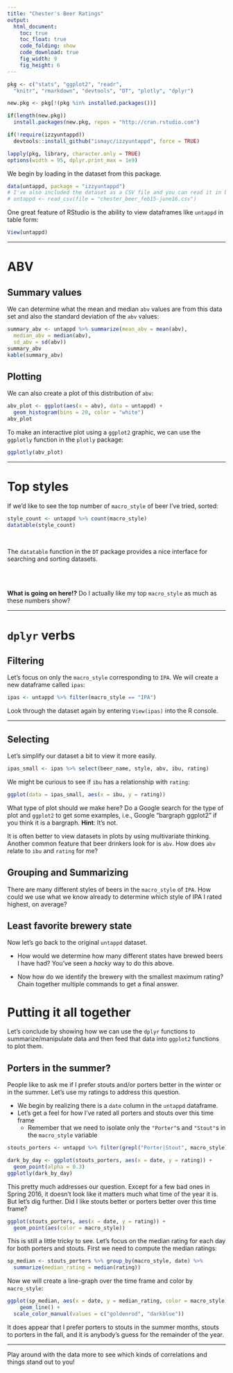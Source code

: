 ```yaml
---
title: "Chester's Beer Ratings"
output:
  html_document:
    toc: true
    toc_float: true
    code_folding: show
    code_download: true
    fig_width: 9
    fig_height: 6
---
```


```r
pkg <- c("stats", "ggplot2", "readr",
  "knitr", "rmarkdown", "devtools", "DT", "plotly", "dplyr")

new.pkg <- pkg[!(pkg %in% installed.packages())]

if(length(new.pkg))
  install.packages(new.pkg, repos = "http://cran.rstudio.com")

if(!require(izzyuntappd))
  devtools::install_github("ismayc/izzyuntappd", force = TRUE)

lapply(pkg, library, character.only = TRUE)
options(width = 95, dplyr.print_max = 1e9)
```

We begin by loading in the dataset from this package.

```r
data(untappd, package = "izzyuntappd")
# I've also included the dataset as a CSV file and you can read it in by using
# untappd <- read_csv(file = "chester_beer_feb15-june16.csv")
```

One great feature of RStudio is the ability to view dataframes like `untappd` in table form:

```r
View(untappd)
```

---

# ABV

## Summary values

We can determine what the mean and median `abv` values are from this data set and also the standard deviation of the `abv` values:

```r
summary_abv <- untappd %>% summarize(mean_abv = mean(abv), 
  median_abv = median(abv),
  sd_abv = sd(abv))
summary_abv
kable(summary_abv)
```

## Plotting

We can also create a plot of this distribution of `abv`:

```r
abv_plot <- ggplot(aes(x = abv), data = untappd) +
  geom_histogram(bins = 20, color = "white")
abv_plot
```

To make an interactive plot using a `ggplot2` graphic, we can use the `ggplotly` function in the `plotly` package:

```r
ggplotly(abv_plot)
```

---

# Top styles

If we'd like to see the top number of `macro_style` of beer I've tried, sorted:

```r
style_count <- untappd %>% count(macro_style)
datatable(style_count)
```

<br>

The `datatable` function in the `DT` package provides a nice interface for searching and sorting datasets.

<br><br>

**What is going on here!?** Do I actually like my top `macro_style` as much as these numbers show?  

---

# `dplyr` verbs

## Filtering

Let's focus on only the `macro_style` corresponding to `IPA`.  We will create a new dataframe called `ipas`:

```r
ipas <- untappd %>% filter(macro_style == "IPA")
```

Look through the dataset again by entering `View(ipas)` into the R console.

---

## Selecting

Let's simplify our dataset a bit to view it more easily.

```r
ipas_small <- ipas %>% select(beer_name, style, abv, ibu, rating)
```

We might be curious to see if `ibu` has a relationship with `rating`:

```r
ggplot(data = ipas_small, aes(x = ibu, y = rating))
```

What type of plot should we make here?  Do a Google search for the type of plot and `ggplot2` to get some examples, i.e., Google "bargraph ggplot2" if you think it is a bargraph.  **Hint**:  It's not.

It is often better to view datasets in plots by using multivariate thinking.  Another common feature that beer drinkers look for is `abv`.  How does `abv` relate to `ibu` and `rating` for me?



## Grouping and Summarizing

There are many different styles of beers in the `macro_style` of `IPA`.  How could we use what we know already to determine which style of IPA I rated highest, on average?

## Least favorite brewery state

Now let's go back to the original `untappd` dataset.

- How would we determine how many different states have brewed beers I have had? You've seen a _hacky_ way to do this above.

- Now how do we identify the brewery with the smallest maximum rating?  Chain together multiple commands to get a final answer.



# Putting it all together

Let's conclude by showing how we can use the `dplyr` functions to summarize/manipulate data and then feed that data into `ggplot2` functions to plot them.

## Porters in the summer?

People like to ask me if I prefer stouts and/or porters better in the winter or in the summer.  Let's use my ratings to address this question.

- We begin by realizing there is a `date` column in the `untappd` dataframe.
- Let's get a feel for how I've rated all porters and stouts over this time frame
    * Remember that we need to isolate only the `"Porter"`s and `"Stout"`s in the `macro_style` variable

```r
stouts_porters <- untappd %>% filter(grepl("Porter|Stout", macro_style))
```

```r
dark_by_day <- ggplot(stouts_porters, aes(x = date, y = rating)) +
  geom_point(alpha = 0.3)
ggplotly(dark_by_day)
```


This pretty much addresses our question.  Except for a few bad ones in Spring 2016, it doesn't look like it matters much what time of the year it is.  But let's dig further.  Did I like stouts better or porters better over this time frame?

```r
ggplot(stouts_porters, aes(x = date, y = rating)) +
  geom_point(aes(color = macro_style))
```

This is still a little tricky to see.  Let's focus on the median rating for each day for both porters and stouts.  First we need to compute the median ratings:

```r
sp_median <- stouts_porters %>% group_by(macro_style, date) %>%
  summarize(median_rating = median(rating))
```

Now we will create a line-graph over the time frame and color by `macro_style`:

```r
ggplot(sp_median, aes(x = date, y = median_rating, color = macro_style)) +
    geom_line() +
  scale_color_manual(values = c("goldenrod", "darkblue"))
```

It does appear that I prefer porters to stouts in the summer months, stouts to porters in the fall, and it is anybody's guess for the remainder of the year.

---

Play around with the data more to see which kinds of correlations and things stand out to you!
